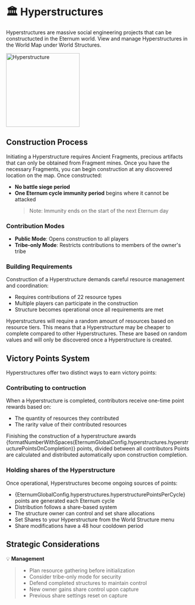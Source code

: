 
# 🏛️ Hyperstructures

Hyperstructures are massive social engineering projects that can be constructucted in the Eternum world. View and manage
Hyperstructures in the World Map under World Structures.

<img
  src="/buildings/hyperstructure.png"
  alt="Hyperstructure"
  width="200"
  className="relative z-[100000] float-right mt-20"
/>

## Construction Process

Initiating a Hyperstructure requires Ancient Fragments, precious artifacts that can only be obtained from Fragment
mines. Once you have the necessary Fragments, you can begin construction at any discovered location on the map. Once
constructed:

- **No battle siege period**
- **One Eternum cycle immunity period** begins where it cannot be attacked
  > Note: Immunity ends on the start of the next Eternum day

### Contribution Modes

- **Public Mode**: Opens construction to all players
- **Tribe-only Mode**: Restricts contributions to members of the owner's tribe

### Building Requirements

Construction of a Hyperstructure demands careful resource management and coordination:

- Requires contributions of 22 resource types
- Multiple players can participate in the construction
- Structure becomes operational once all requirements are met

Hyperstructures will require a random amount of resources based on resource tiers. This means that a Hyperstructure may
be cheaper to complete compared to other Hyperstructures. These are based on random values and will only be discovered
once a Hyperstructure is created.

## Victory Points System

Hyperstructures offer two distinct ways to earn victory points:

### Contributing to contruction

When a Hyperstructure is completed, contributors receive one-time point rewards based on:

- The quantity of resources they contributed
- The rarity value of their contributed resources

Finishing the construction of a hyperstructure awards
{formatNumberWithSpaces(EternumGlobalConfig.hyperstructures.hyperstructurePointsOnCompletion)} points, divided between
all contributors Points are calculated and distributed automatically upon construction completion.

### Holding shares of the Hyperstructure

Once operational, Hyperstructures become ongoing sources of points:

- {EternumGlobalConfig.hyperstructures.hyperstructurePointsPerCycle} points are generated each Eternum cycle
- Distribution follows a share-based system
- The structure owner can control and set share allocations
- Set Shares to your Hyperstructure from the World Structure menu
- Share modifications have a 48 hour cooldown period

## Strategic Considerations

💡 **Management**

> - Plan resource gathering before initialization
> - Consider tribe-only mode for security
> - Defend completed structures to maintain control
> - New owner gains share control upon capture
> - Previous share settings reset on capture
